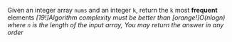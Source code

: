Given an integer array `nums` and an integer `k`, return the `k` most **frequent** elements
    *[19!]Algorithm complexity must be better than *[orange!]O(nlogn)* where `n` is the length of the input array,     You may return the answer in any order*